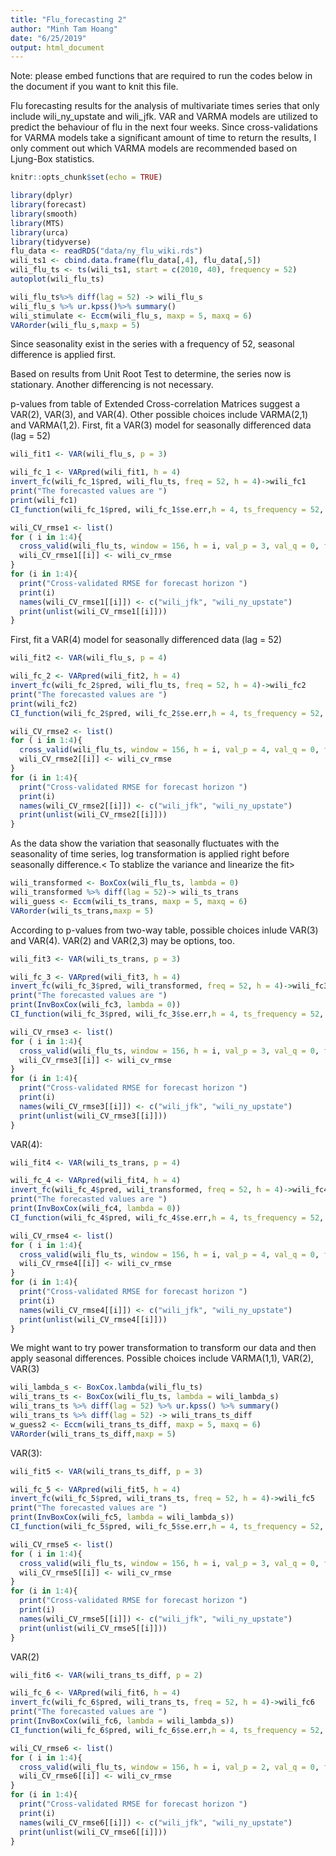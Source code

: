 ```yaml
---
title: "Flu_forecasting 2"
author: "Minh Tam Hoang"
date: "6/25/2019"
output: html_document
---
```

Note: please embed functions that are required to run the codes below in the document if you want to knit this file.

Flu forecasting results for the analysis of multivariate times series that only include wili_ny_upstate and wili_jfk. VAR and VARMA models are utilized to predict the behaviour of flu in the next four weeks. Since cross-validations for VARMA models take a significant amount of time to return the results, I only comment out which VARMA models are recommended based on Ljung-Box statistics. 
```r
knitr::opts_chunk$set(echo = TRUE)
```



```r
library(dplyr)
library(forecast)
library(smooth)
library(MTS)
library(urca)
library(tidyverse)
flu_data <- readRDS("data/ny_flu_wiki.rds")
wili_ts1 <- cbind.data.frame(flu_data[,4], flu_data[,5])
wili_flu_ts <- ts(wili_ts1, start = c(2010, 40), frequency = 52)
autoplot(wili_flu_ts)
```
```r
wili_flu_ts%>% diff(lag = 52) -> wili_flu_s
wili_flu_s %>% ur.kpss()%>% summary()
wili_stimulate <- Eccm(wili_flu_s, maxp = 5, maxq = 6)
VARorder(wili_flu_s,maxp = 5)
```
Since seasonality exist in the series with a frequency of 52, seasonal difference is applied first.

Based on results from Unit Root Test to determine, the series now is stationary.
Another differencing is not necessary.

p-values from table of Extended Cross-correlation Matrices suggest a VAR(2), VAR(3), and VAR(4). Other possible choices include VARMA(2,1) and VARMA(1,2).
First, fit a VAR(3) model for seasonally differenced data (lag = 52)

```r
wili_fit1 <- VAR(wili_flu_s, p = 3)

wili_fc_1 <- VARpred(wili_fit1, h = 4)
invert_fc(wili_fc_1$pred, wili_flu_ts, freq = 52, h = 4)->wili_fc1
print("The forecasted values are ")
print(wili_fc1)
CI_function(wili_fc_1$pred, wili_fc_1$se.err,h = 4, ts_frequency = 52, wili_flu_ts, lambda = 37)

wili_CV_rmse1 <- list()
for ( i in 1:4){
  cross_valid(wili_flu_ts, window = 156, h = i, val_p = 3, val_q = 0, freq = 52, lamb = 37)-> wili_cv_rmse
  wili_CV_rmse1[[i]] <- wili_cv_rmse
}
for (i in 1:4){
  print("Cross-validated RMSE for forecast horizon ")
  print(i)
  names(wili_CV_rmse1[[i]]) <- c("wili_jfk", "wili_ny_upstate")
  print(unlist(wili_CV_rmse1[[i]]))
}
```
First, fit a VAR(4) model for seasonally differenced data (lag = 52)
```r
wili_fit2 <- VAR(wili_flu_s, p = 4)

wili_fc_2 <- VARpred(wili_fit2, h = 4)
invert_fc(wili_fc_2$pred, wili_flu_ts, freq = 52, h = 4)->wili_fc2
print("The forecasted values are ")
print(wili_fc2)
CI_function(wili_fc_2$pred, wili_fc_2$se.err,h = 4, ts_frequency = 52, wili_flu_ts, lambda = 37)

wili_CV_rmse2 <- list()
for ( i in 1:4){
  cross_valid(wili_flu_ts, window = 156, h = i, val_p = 4, val_q = 0, freq = 52, lamb = 37)-> wili_cv_rmse
  wili_CV_rmse2[[i]] <- wili_cv_rmse
}
for (i in 1:4){
  print("Cross-validated RMSE for forecast horizon ")
  print(i)
  names(wili_CV_rmse2[[i]]) <- c("wili_jfk", "wili_ny_upstate")
  print(unlist(wili_CV_rmse2[[i]]))
}
```


As the data show the variation that seasonally fluctuates with the seasonality of time series, log transformation is applied right before seasonally difference.< To stablize the variance and linearize the fit>

```r
wili_transformed <- BoxCox(wili_flu_ts, lambda = 0)
wili_transformed %>% diff(lag = 52)-> wili_ts_trans
wili_guess <- Eccm(wili_ts_trans, maxp = 5, maxq = 6)
VARorder(wili_ts_trans,maxp = 5)
```


According to p-values from two-way table, possible choices inlude VAR(3) and VAR(4). VAR(2) and VAR(2,3) may be options, too.
```r
wili_fit3 <- VAR(wili_ts_trans, p = 3)

wili_fc_3 <- VARpred(wili_fit3, h = 4)
invert_fc(wili_fc_3$pred, wili_transformed, freq = 52, h = 4)->wili_fc3
print("The forecasted values are ")
print(InvBoxCox(wili_fc3, lambda = 0))
CI_function(wili_fc_3$pred, wili_fc_3$se.err,h = 4, ts_frequency = 52, wili_flu_ts, lambda = 0)

wili_CV_rmse3 <- list()
for ( i in 1:4){
  cross_valid(wili_flu_ts, window = 156, h = i, val_p = 3, val_q = 0, freq = 52, lamb = 0)-> wili_cv_rmse
  wili_CV_rmse3[[i]] <- wili_cv_rmse
}
for (i in 1:4){
  print("Cross-validated RMSE for forecast horizon ")
  print(i)
  names(wili_CV_rmse3[[i]]) <- c("wili_jfk", "wili_ny_upstate")
  print(unlist(wili_CV_rmse3[[i]]))
}
```
VAR(4):



```r
wili_fit4 <- VAR(wili_ts_trans, p = 4)

wili_fc_4 <- VARpred(wili_fit4, h = 4)
invert_fc(wili_fc_4$pred, wili_transformed, freq = 52, h = 4)->wili_fc4
print("The forecasted values are ")
print(InvBoxCox(wili_fc4, lambda = 0))
CI_function(wili_fc_4$pred, wili_fc_4$se.err,h = 4, ts_frequency = 52, wili_flu_ts, lambda = 0)

wili_CV_rmse4 <- list()
for ( i in 1:4){
  cross_valid(wili_flu_ts, window = 156, h = i, val_p = 4, val_q = 0, freq = 52, lamb = 0)-> wili_cv_rmse
  wili_CV_rmse4[[i]] <- wili_cv_rmse
}
for (i in 1:4){
  print("Cross-validated RMSE for forecast horizon ")
  print(i)
  names(wili_CV_rmse4[[i]]) <- c("wili_jfk", "wili_ny_upstate")
  print(unlist(wili_CV_rmse4[[i]]))
}
```

We might want to try power transformation to transform our data and then apply seasonal differences. Possible choices include VARMA(1,1), VAR(2), VAR(3)
```r
wili_lambda_s <- BoxCox.lambda(wili_flu_ts)
wili_trans_ts <- BoxCox(wili_flu_ts, lambda = wili_lambda_s)
wili_trans_ts %>% diff(lag = 52) %>% ur.kpss() %>% summary()
wili_trans_ts %>% diff(lag = 52) -> wili_trans_ts_diff
w_guess2 <- Eccm(wili_trans_ts_diff, maxp = 5, maxq = 6)
VARorder(wili_trans_ts_diff,maxp = 5)
```

VAR(3):

```r
wili_fit5 <- VAR(wili_trans_ts_diff, p = 3)

wili_fc_5 <- VARpred(wili_fit5, h = 4)
invert_fc(wili_fc_5$pred, wili_trans_ts, freq = 52, h = 4)->wili_fc5
print("The forecasted values are ")
print(InvBoxCox(wili_fc5, lambda = wili_lambda_s))
CI_function(wili_fc_5$pred, wili_fc_5$se.err,h = 4, ts_frequency = 52, wili_flu_ts, lambda = wili_lambda_s)

wili_CV_rmse5 <- list()
for ( i in 1:4){
  cross_valid(wili_flu_ts, window = 156, h = i, val_p = 3, val_q = 0, freq = 52, lamb = wili_lambda_s)-> wili_cv_rmse
  wili_CV_rmse5[[i]] <- wili_cv_rmse
}
for (i in 1:4){
  print("Cross-validated RMSE for forecast horizon ")
  print(i)
  names(wili_CV_rmse5[[i]]) <- c("wili_jfk", "wili_ny_upstate")
  print(unlist(wili_CV_rmse5[[i]]))
}
```

VAR(2)
```r
wili_fit6 <- VAR(wili_trans_ts_diff, p = 2)

wili_fc_6 <- VARpred(wili_fit6, h = 4)
invert_fc(wili_fc_6$pred, wili_trans_ts, freq = 52, h = 4)->wili_fc6
print("The forecasted values are ")
print(InvBoxCox(wili_fc6, lambda = wili_lambda_s))
CI_function(wili_fc_6$pred, wili_fc_6$se.err,h = 4, ts_frequency = 52, wili_flu_ts, lambda = wili_lambda_s)

wili_CV_rmse6 <- list()
for ( i in 1:4){
  cross_valid(wili_flu_ts, window = 156, h = i, val_p = 2, val_q = 0, freq = 52, lamb = wili_lambda_s)-> wili_cv_rmse
  wili_CV_rmse6[[i]] <- wili_cv_rmse
}
for (i in 1:4){
  print("Cross-validated RMSE for forecast horizon ")
  print(i)
  names(wili_CV_rmse6[[i]]) <- c("wili_jfk", "wili_ny_upstate")
  print(unlist(wili_CV_rmse6[[i]]))
}
```


